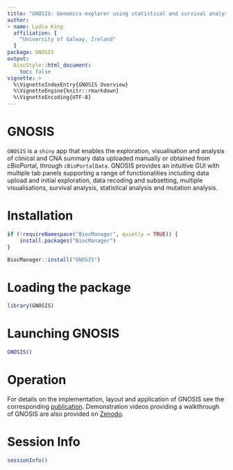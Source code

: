 ```yaml
---
title: "GNOSIS: Genomics explorer using statistical and survival analysis in R"
author:
- name: Lydia King
  affiliation: [
    "University of Galway, Ireland"
  ]
package: GNOSIS
output:
  BiocStyle::html_document:
    toc: false
vignette: >
  %\VignetteIndexEntry{GNOSIS Overview}
  %\VignetteEngine{knitr::rmarkdown}
  %\VignetteEncoding{UTF-8}
---
```


# GNOSIS

`GNOSIS` is a `shiny` app that enables the exploration, visualisation and 
analysis of clinical and CNA summary data uploaded manually or obtained 
from cBioPortal, through `cBioPortalData`. GNOSIS provides an intuitive 
GUI with multiple tab panels supporting a range of functionalities including 
data upload and initial exploration, data recoding and subsetting, multiple 
visualisations, survival analysis, statistical analysis and mutation analysis.

# Installation

```r
if (!requireNamespace("BiocManager", quietly = TRUE)) {
    install.packages("BiocManager")
}

BiocManager::install("GNOSIS")
```

# Loading the package

```r
library(GNOSIS)
```

# Launching GNOSIS

```r
GNOSIS()
```

# Operation

For details on the implementation, layout and application of GNOSIS see the corresponding [publication](https://hrbopenresearch.org/articles/5-8#). 
Demonstration videos providing a walkthrough of GNOSIS are also provided on [Zenodo](https://zenodo.org/record/5788659). 

# Session Info

```r
sessionInfo()
```

```r
```
